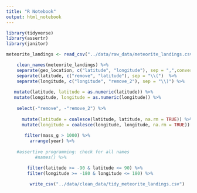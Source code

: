 ```yaml
---
title: "R Notebook"
output: html_notebook
---
```


```r
library(tidyverse)
library(assertr)
library(janitor)

meteorite_landings <- read_csv("../data/raw_data/meteorite_landings.csv")

    clean_names(meteorite_landings) %>% 
    separate(geo_location, c("latitude", "longitude"), sep = ",",convert = TRUE) %>%
    separate(latitude, c("remove", "latitude"), sep = "\\(")  %>% 
    separate(longitude, c("longitude", "remove_2"), sep = "\\)") %>% 
  
   mutate(latitude, latitude = as.numeric(latitude)) %>% 
   mutate(longitude, longitude = as.numeric(longitude)) %>% 
  
    select(-"remove", -"remove_2") %>% 
  
      mutate(latitude = coalesce(latitude, latitude, na.rm = TRUE)) %>% 
      mutate(longitude = coalesce(longitude, longitude, na.rm = TRUE)) %>% 
  
       filter(mass_g > 1000) %>% 
         arrange(year) %>% 
    
    #assertive programming: check for all names
           #names() %>% 

        filter(latitude >= -90 & latitude <= 90) %>% 
        filter(longitude >= -180 & longitude <= 180) %>% 

         write_csv("../data/clean_data/tidy_meteorite_landings.csv")
```
